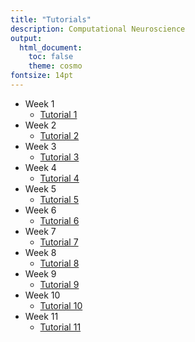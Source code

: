 ```yaml
---
title: "Tutorials"
description: Computational Neuroscience
output:
  html_document:
    toc: false 
    theme: cosmo
fontsize: 14pt
---
```


- Week 1
    - <a href="tutorials/tutorial_1.html" target="_blank">Tutorial 1</a>

- Week 2
    - <a href="tutorials/tutorial_2.html" target="_blank">Tutorial 2</a>

- Week 3
    - <a href="tutorials/tutorial_3.html" target="_blank">Tutorial 3</a>

- Week 4
    - <a href="tutorials/tutorial_4.html" target="_blank">Tutorial 4</a>

- Week 5
    - <a href="tutorials/tutorial_5.html" target="_blank">Tutorial 5</a>

- Week 6
    - <a href="tutorials/tutorial_6.html" target="_blank">Tutorial 6</a>

- Week 7
    - <a href="tutorials/tutorial_7.html" target="_blank">Tutorial 7</a>

- Week 8
    - <a href="tutorials/tutorial_8.html" target="_blank">Tutorial 8</a>

- Week 9
    - <a href="tutorials/tutorial_9.html" target="_blank">Tutorial 9</a>

- Week 10
    - <a href="tutorials/tutorial_11.html" target="_blank">Tutorial 10</a>

- Week 11
    - <a href="tutorials/tutorial_11.html" target="_blank">Tutorial 11</a>
